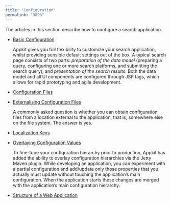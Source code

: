 ```yaml
---
title: "Configuration"
permalink: "3093"
---
```


The articles in this section describe how to configure a search application.

* [Basic Configuration](/fusion/5.9/3089/basic-configuration)

    Appkit gives you full flexibility to customize your search application, whilst providing sensible default settings out of the box. A typical search page consists of two parts: *preparation of the data model* (preparing a query, configuring one or more search platforms, and submitting the search query), and *presentation of the search results*. Both the data model and all UI components are configured through JSP tags, which allows for rapid prototyping and agile development.
    
* [Configuration Files](/fusion/5.9/3092/configuration-files)
* [Externalising Configuration Files](/fusion/5.9/3088/externalising-configuration)

    A commonly asked question is whether you can obtain configuration files from a location external to the application, that is, somewhere else on the file system. The answer is yes.
    
* [Localization Keys](/fusion/5.9/996/localization-keys)
* [Overlaying Configuration Values](/fusion/5.9/3090/overlaying-configuration-values)

    To fine-tune your configuration hierarchy prior to production, Appkit has added the ability to overlay configuration hierarchies via the Jetty Maven plugin. While developing an application, you can experiment with a partial configuration and add/update only those properties that you actually must update without touching the application’s main configuration. When the application starts these changes are merged with the application’s main configuration hierarchy.
    
* [Structure of a Web Application](/fusion/5.9/3091/structure-of-a-web-application)